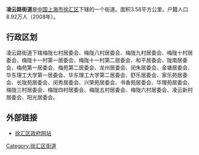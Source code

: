 {{Infobox Settlement
| name = 凌云路街道
| image_skyline = 
| imagesize = 
| image_caption = 
| image_flag = 
| image_shield = 
| pushpin_map = 
| pushpin_label_position = bottom
| subdivision_type = 国家
| subdivision_name = {{CHN}}
| subdivision_type1 = [[中华人民共和国行政区划|市]]
| subdivision_name1 = [[上海市|上海市]]
| subdivision_type2 = [[上海市行政区划|区]]
| subdivision_name2 =  [[徐汇区|徐汇区]]
| elevation_m = 
| elevation_ft = 
| area_total_km2 = 
| population_as_of = 
| population_total = 
| population_density_km2 = 
| timezone = [[北京时间|北京时间]]
| utc_offset = +8
| timezone_DST = 
| utc_offset_DST = 
| latd = 
| latm = 
| lats = 
| latNS = 
| longd = 
| longm = 
| longs = 
| longEW = 
| blank_name = 电话区号
| blank_info = 021
| website = 
}}
'''凌云路街道'''是[[中国|中国]][[上海市|上海市]][[徐汇区|徐汇区]]下辖的一个街道。面积3.58平方公里。户籍人口8.92万人（2008年）。

== 行政区划 ==
凌云路街道下辖梅陇七村居委会、梅陇八村居委会、梅陇九村居委会、梅陇十村居委会、梅陇十一村第一居委会、梅陇十一村第二居委会、和平居委会、陇南居委会、梅苑第一居委会、梅苑第二居委会、龙州居委会、闵朱居委会、金塘居委会、华东理工大学第一居委会、华东理工大学第二居委会、舒乐居委会、家乐苑居委会、长陇苑居委会、闵秀居委会、兴荣苑居委会、书香苑居委会、华理苑居委会、梅陇三村居委会、梅陇四村居委会、梅陇五村居委会、梅陇六村居委会、凌云新村居委会、阳光居委会。

== 外部链接 ==
* [https://web.archive.org/web/20090222225041/http://www.xh.sh.cn/ 徐汇区政府网站]

{{徐汇区行政区划}}
{{上海行政区划小作品}}

[[Category:徐汇区街道|Category:徐汇区街道]]